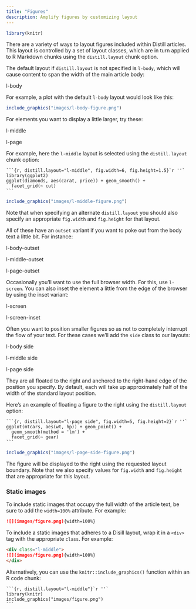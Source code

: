 ```yaml
---
title: "Figures"
description: Amplify figures by customizing layout
---
```


```r
library(knitr)
```


There are a variety of ways to layout figures included within Distill articles. This layout is controlled by a set of layout classes, which are in turn applied to R Markdown chunks using the `distill.layout` chunk option.

The default layout if `distill.layout` is not specified is `l-body`, which will cause content to span the width of the main article body:

<div class="fake-img l-body"><p>l-body</p></div>

For example, a plot with the default `l-body` layout would look like this:

```r
include_graphics("images/l-body-figure.png")
```

For elements you want to display a little larger, try these:

<div class="fake-img l-middle"><p>l-middle</p></div>

<div class="fake-img l-page"><p>l-page</p></div>

For example, here the `l-middle` layout is selected using the `distill.layout` chunk option:

````clike
```{r, distill.layout="l-middle", fig.width=6, fig.height=1.5}`r ''`
library(ggplot2)
ggplot(diamonds, aes(carat, price)) + geom_smooth() +
  facet_grid(~ cut)
```
````
    
```r
include_graphics("images/l-middle-figure.png")
```

Note that when specifying an alternate `distill.layout` you should also specify an appropriate `fig.width` and `fig.height` for that layout.

All of these have an `outset` variant if you want to poke out from the body text a little bit. For instance:

<div class="fake-img l-body-outset"><p>l-body-outset</p></div>

<div class="fake-img l-middle-outset"><p>l-middle-outset</p></div>

<div class="fake-img l-page-outset"><p>l-page-outset</p></div>

Occasionally you’ll want to use the full browser width. For this, use `l-screen`. You can also inset the element a little from the edge of the browser by using the inset variant:

<div class="fake-img l-screen"><p>l-screen</p></div>

<div class="fake-img l-screen-inset"><p>l-screen-inset</p></div>

Often you want to position smaller figures so as not to completely interrupt the flow of your text. For these cases we’ll add the `side` class to our layouts:

<div class="fake-img l-body side"><p>l-body side</p></div>

<div class="fake-img l-middle side"><p>l-middle side</p></div>

<div class="fake-img l-page side"><p>l-page side</p></div>

They are all floated to the right and anchored to the right-hand edge of the position you specify. By default, each will take up approximately half of the width of the standard layout position.

Here's an example of floating a figure to the right using the `distill.layout` option:

````clike
```{r, distill.layout="l-page side", fig.width=5, fig.height=2}`r ''`
ggplot(mtcars, aes(wt, hp)) + geom_point() + 
  geom_smooth(method = 'lm') +
  facet_grid(~ gear)
```
````

```r
include_graphics("images/l-page-side-figure.png")
```

The figure will be displayed to the right using the requested layout boundary. Note that we also specify values for `fig.width` and `fig.height` that are appropriate for this layout.

### Static images

To include static images that occupy the full width of the article text, be sure to add the `width=100%` attribute. For example:

```markdown
![](images/figure.png){width=100%}    
```

To include a static images that adheres to a Disill layout, wrap it in a `<div>` tag with the appropriate `class`. For example:

```markdown
<div class="l-middle">
![](images/figure.png){width=100%}  
</div>
```

Alternatively, you can use the `knitr::include_graphics()` function within an R code chunk:

````clike
```{r, distill.layout="l-middle"}`r ''`
library(knitr)
include_graphics("images/figure.png")
```
````



